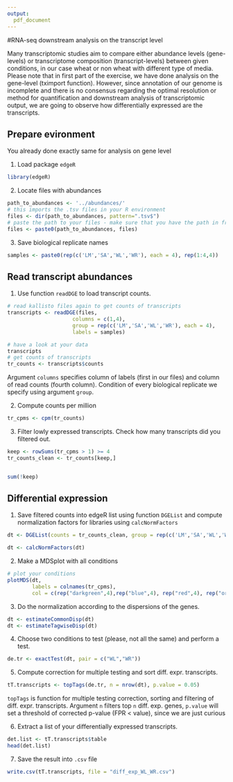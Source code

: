 ```yaml
---
output: 
  pdf_document
---
```

#RNA-seq downstream analysis on the transcript level

Many transcriptomic studies aim to compare either abundance levels (gene-levels) or transcriptome composition (transcript-levels) between given conditions, in our case wheat or non wheat with different type of media. Please note that in first part of the exercise, we have done analysis on the gene-level (tximport function). However, since annotation of our genome is incomplete and there is no consensus regarding the optimal resolution  or method for quantification and downstream analysis of transcriptomic output, we are going to observe how differentially expressed are the transcripts.

## Prepare evironment

You already done exactly same for analysis on gene level

1. Load package `edgeR`

```r
library(edgeR)
```

2. Locate files with abundances

```r
path_to_abundances <- '../abundances/'
# this imports the .tsv files in your R environment 
files <- dir(path_to_abundances, pattern=".tsv$")
# paste the path to your files - make sure that you have the path in front the files
files <- paste0(path_to_abundances, files)
```

3. Save biological replicate names

```r
samples <- paste0(rep(c('LM','SA','WL','WR'), each = 4), rep(1:4,4))
```

## Read transcript abundances

1. Use function `readDGE` to load transcript counts. 

```r
# read kallisto files again to get counts of transcripts
transcripts <- readDGE(files, 
                     columns = c(1,4), 
                     group = rep(c('LM','SA','WL','WR'), each = 4), 
                     labels = samples)

# have a look at your data
transcripts
# get counts of transcripts
tr_counts <- transcripts$counts
```

\footnotesize
Argument `columns` specifies column of labels (first in our files) and column of read counts (fourth column). Condition of every biological replicate we specify using argument `group`.
\normalsize

2. Compute counts per million

```r
tr_cpms <- cpm(tr_counts)
```

3. Filter lowly expressed transcripts. Check how many transcripts did you filtered out.

```r
keep <- rowSums(tr_cpms > 1) >= 4
tr_counts_clean <- tr_counts[keep,]


sum(!keep)
```

## Differential expression

1. Save filtered counts into edgeR list using function `DGEList` and compute normalization factors for libraries using `calcNormFactors`

```r
dt <- DGEList(counts = tr_counts_clean, group = rep(c('LM','SA','WL','WR'), each = 4))

dt <- calcNormFactors(dt)
```

2. Make a MDSplot with all conditions

```r
# plot your conditions
plotMDS(dt, 
        labels = colnames(tr_cpms), 
        col = c(rep("darkgreen",4),rep("blue",4), rep("red",4), rep("orange",4)))
```

3. Do the normalization according to the dispersions of the genes.

```r
dt <- estimateCommonDisp(dt)
dt <- estimateTagwiseDisp(dt)
```

4. Choose two conditions to test (please, not all the same) and perform a test.

```r
de.tr <- exactTest(dt, pair = c("WL","WR"))
```

5. Compute correction for multiple testing and sort diff. expr. transcripts.

```r
tT.transcripts <- topTags(de.tr, n = nrow(dt), p.value = 0.05)
```

\footnotesize
`topTags` is function for multiple testing correction, sorting and filtering of diff. expr. transcripts. Argument `n` filters top `n` diff. exp. genes, `p.value` will set a threshold of corrected p-value (FPR < value), since we are just curious
\normalsize

6. Extract a list of your differentially expressed transcripts.

```r
det.list <- tT.transcripts$table
head(det.list)
```

7. Save the result into `.csv` file

```r
write.csv(tT.transcripts, file = "diff_exp_WL_WR.csv")
```